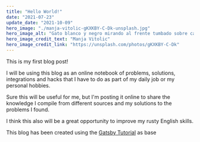 ```yaml
---
title: "Hello World!"
date: "2021-07-23"
update_date: "2021-10-09"
hero_image: "./manja-vitolic-gKXKBY-C-Dk-unsplash.jpg"
hero_image_alt: "Gato blanco y negro mirando al frente tumbado sobre cama de bambú con fondo verde y ojos verdes"
hero_image_credit_text: "Manja Vitolic"
hero_image_credit_link: "https://unsplash.com/photos/gKXKBY-C-Dk"
---
```


This is my first blog post!

I will be using this blog as an online notebook of problems, 
solutions, integrations and hacks that I have to do as part
of my daily job or my personal hobbies.

Sure this will be useful for me, but I'm posting it online
to share the knowledge I compile from different sources
and my solutions to the problems I found.

I think this also will be a great opportunity to improve my
rusty English skills.

This blog has been created using the [Gatsby Tutorial](https://www.gatsbyjs.com/docs/tutorial/)
as base